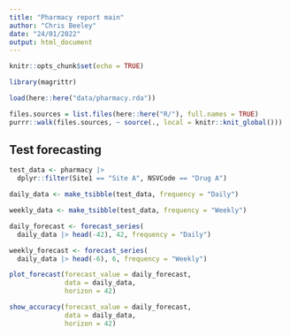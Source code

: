 ```yaml
---
title: "Pharmacy report main"
author: "Chris Beeley"
date: "24/01/2022"
output: html_document
---
```


```r

knitr::opts_chunk$set(echo = TRUE)

library(magrittr)

load(here::here("data/pharmacy.rda"))

files.sources = list.files(here::here("R/"), full.names = TRUE)
purrr::walk(files.sources, ~ source(., local = knitr::knit_global()))

```

## Test forecasting

```r

test_data <- pharmacy |>
  dplyr::filter(Site1 == "Site A", NSVCode == "Drug A")

daily_data <- make_tsibble(test_data, frequency = "Daily")

weekly_data <- make_tsibble(test_data, frequency = "Weekly")

daily_forecast <- forecast_series(
  daily_data |> head(-42), 42, frequency = "Daily")

weekly_forecast <- forecast_series(
  daily_data |> head(-6), 6, frequency = "Weekly")

plot_forecast(forecast_value = daily_forecast, 
              data = daily_data, 
              horizon = 42)

show_accuracy(forecast_value = daily_forecast, 
              data = daily_data, 
              horizon = 42)

```

